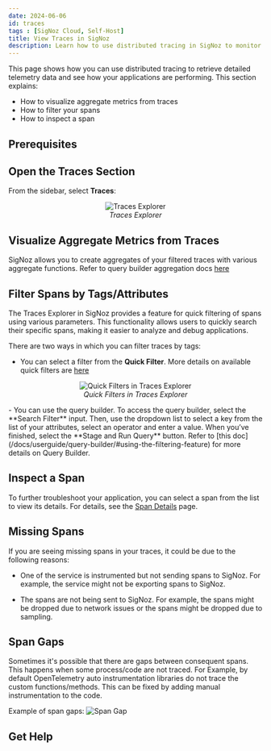 ```yaml
---
date: 2024-06-06
id: traces
tags : [SigNoz Cloud, Self-Host]
title: View Traces in SigNoz
description: Learn how to use distributed tracing in SigNoz to monitor application performance. Visualize, filter, and inspect traces to gain detailed insights into your applications.
---
```



This page shows how you can use distributed tracing to retrieve detailed telemetry data and see how your applications are performing. This section explains:

- How to visualize aggregate metrics from traces
- How to filter your spans
- How to inspect a span

## Prerequisites

<PrereqsInstrument />

## Open the Traces Section

From the sidebar, select **Traces**:

<figure data-zoomable align='center'>
    <img src="/img/traces-explorer-v0.53.0.png" alt="Traces Explorer"/>
    <figcaption><i> Traces Explorer </i></figcaption>
</figure>

## Visualize Aggregate Metrics from Traces

SigNoz allows you to create aggregates of your filtered traces with various aggregate functions. Refer to query builder aggregation docs [here](https://signoz.io/docs/userguide/query-builder/#aggregation)

## Filter Spans by Tags/Attributes

The Traces Explorer in SigNoz provides a feature for quick filtering of spans using various parameters. This functionality allows users to quickly search their specific spans, making it easier to analyze and debug applications.

There are two ways in which you can filter traces by tags:

- You can select a filter from the **Quick Filter**. More details on available quick filters are [here](/docs/product-features/trace-explorer/#quick-filters)
<figure data-zoomable align='center'>
    <img src="/img/docs/product-features/trace-explorer/trace-explorer-quick-filters.webp" alt="Quick Filters in Traces Explorer"/>
    <figcaption><i> Quick Filters in Traces Explorer </i></figcaption>
</figure>
- You can use the query builder. To access the query builder, select the **Search Filter** input. Then, use the dropdown list to select a key from the list of your attributes, select an operator and enter a value. When you’ve finished, select the **Stage and Run Query** button. Refer to [this doc](/docs/userguide/query-builder/#using-the-filtering-feature) for more details on Query Builder.


## Inspect a Span

To further troubleshoot your application, you can select a span from the list to view its details. For details, see the [Span Details](/docs/userguide/span-details) page.

## Missing Spans

If you are seeing missing spans in your traces, it could be due to the following reasons:

- One of the service is instrumented but not sending spans to SigNoz. For example, the service might not be exporting spans to SigNoz.

- The spans are not being sent to SigNoz. For example, the spans might be dropped due to network issues or the spans might be dropped due to sampling.

## Span Gaps

Sometimes it's possible that there are gaps between consequent spans. This happens when some process/code are not traced. For Example, by default OpenTelemetry auto instrumentation libraries do not trace the custom functions/methods. This can be fixed by adding manual instrumentation to the code.

Example of span gaps:
![Span Gap](/img/docs/span-gap.png)

## Get Help

<GetHelp />
